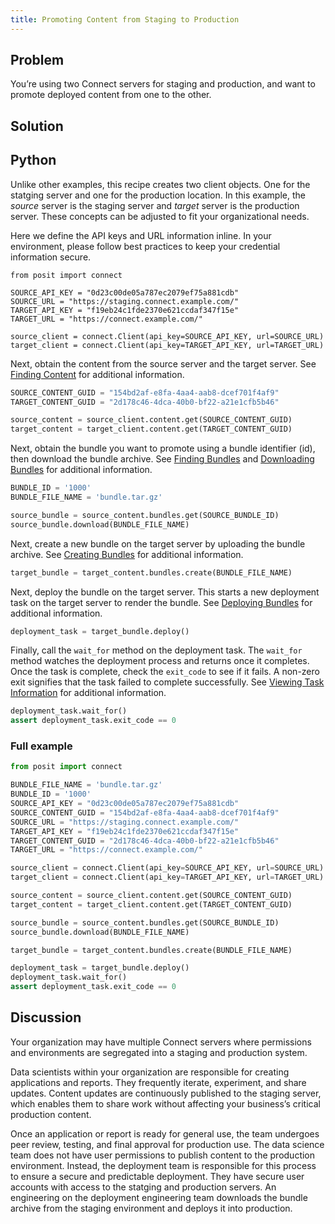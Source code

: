 ```yaml
---
title: Promoting Content from Staging to Production
---
```


## Problem

You’re using two Connect servers for staging and production, and want to promote deployed content from one to the other.

## Solution

:::{.panel-tabset group="language"}

## Python

Unlike other examples, this recipe creates two client objects. One for the statging server and one for the production location. In this example, the *source* server is the staging server and *target* server is the production server. These concepts can be adjusted to fit your organizational needs.

::: {.callout-warning}
Here we define the API keys and URL information inline. In your environment, please follow best practices to keep your credential information secure.
:::

```.python
from posit import connect

SOURCE_API_KEY = "0d23c00de05a787ec2079ef75a881cdb"
SOURCE_URL = "https://staging.connect.example.com/"
TARGET_API_KEY = "f19eb24c1fde2370e621ccdaf347f15e"
TARGET_URL = "https://connect.example.com/"

source_client = connect.Client(api_key=SOURCE_API_KEY, url=SOURCE_URL)
target_client = connect.Client(api_key=TARGET_API_KEY, url=TARGET_URL)
```

Next, obtain the content from the source server and the target server. See [Finding Content](../../04-content/05-finding-content) for additional information.

```python
SOURCE_CONTENT_GUID = "154bd2af-e8fa-4aa4-aab8-dcef701f4af9"
TARGET_CONTENT_GUID = "2d178c46-4dca-40b0-bf22-a21e1cfb5b46"

source_content = source_client.content.get(SOURCE_CONTENT_GUID)
target_content = target_client.content.get(TARGET_CONTENT_GUID)
```

Next, obtain the bundle you want to promote using a bundle identifier (id), then download the bundle archive. See [Finding Bundles](../../07-bundles/02-finding-bundles) and [Downloading Bundles](../../07-bundles/06-downloading-bundles) for additional information.

```python
BUNDLE_ID = '1000'
BUNDLE_FILE_NAME = 'bundle.tar.gz'

source_bundle = source_content.bundles.get(SOURCE_BUNDLE_ID)
source_bundle.download(BUNDLE_FILE_NAME)
```

Next, create a new bundle on the target server by uploading the bundle archive. See [Creating Bundles](../../07-bundles/03-creating-bundles) for additional information.

```python
target_bundle = target_content.bundles.create(BUNDLE_FILE_NAME)
```

Next, deploy the bundle on the target server. This starts a new deployment task on the target server to render the bundle. See [Deploying Bundles](../../07-bundles/07-deploying-bundles) for additional information.

```python
deployment_task = target_bundle.deploy()
```

Finally, call the `wait_for` method on the deployment task. The `wait_for` method watches the deployment process and returns once it completes. Once the task is complete, check the `exit_code` to see if it fails. A non-zero exit signifies that the task failed to complete successfully. See [Viewing Task Information](../../08-tasks/01-viewing-task-information/) for additional information.

```python
deployment_task.wait_for()
assert deployment_task.exit_code == 0
```

### Full example

```python
from posit import connect

BUNDLE_FILE_NAME = 'bundle.tar.gz'
BUNDLE_ID = '1000'
SOURCE_API_KEY = "0d23c00de05a787ec2079ef75a881cdb"
SOURCE_CONTENT_GUID = "154bd2af-e8fa-4aa4-aab8-dcef701f4af9"
SOURCE_URL = "https://staging.connect.example.com/"
TARGET_API_KEY = "f19eb24c1fde2370e621ccdaf347f15e"
TARGET_CONTENT_GUID = "2d178c46-4dca-40b0-bf22-a21e1cfb5b46"
TARGET_URL = "https://connect.example.com/"

source_client = connect.Client(api_key=SOURCE_API_KEY, url=SOURCE_URL)
target_client = connect.Client(api_key=TARGET_API_KEY, url=TARGET_URL)

source_content = source_client.content.get(SOURCE_CONTENT_GUID)
target_content = target_client.content.get(TARGET_CONTENT_GUID)

source_bundle = source_content.bundles.get(SOURCE_BUNDLE_ID)
source_bundle.download(BUNDLE_FILE_NAME)

target_bundle = target_content.bundles.create(BUNDLE_FILE_NAME)

deployment_task = target_bundle.deploy()
deployment_task.wait_for()
assert deployment_task.exit_code == 0
```

<!--
## R

TODO 
-->

:::

## Discussion

Your organization may have multiple Connect servers where permissions and environments are segregated into a staging and production system.

Data scientists within your organization are responsible for creating applications and reports. They frequently iterate, experiment, and share updates. Content updates are continuously published to the staging server, which enables them to share work without affecting your business's critical production content.

Once an application or report is ready for general use, the team undergoes peer review, testing, and final approval for production use. The data science team does not have user permissions to publish content to the production environment. Instead, the deployment team is responsible for this process to ensure a secure and predictable deployment. They have secure user accounts with access to the statging and production servers. An engineering on the deployment engineering team downloads the bundle archive from the staging environment and deploys it into production.
